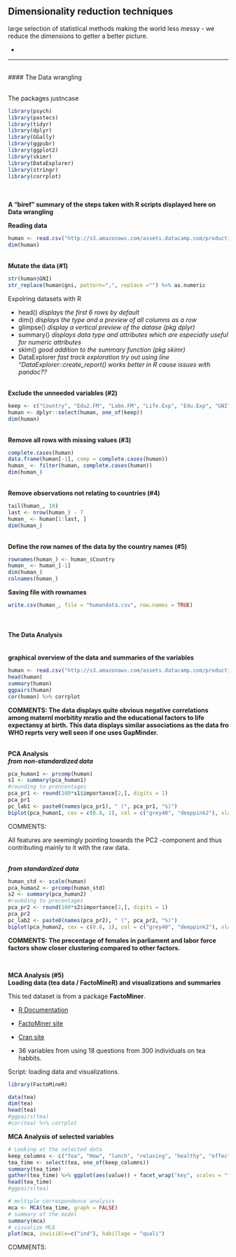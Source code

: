 ## Dimensionality reduction techniques


large selection of statistical methods making the world less messy - we reduce the dimensions to getter a better picture. 




- 

***
<br>
#### The Data wrangling 

<br>
The packages justncase
```{r libraries, results='hide',message=FALSE}
library(psych)
library(pastecs)
library(tidyr)
library(dplyr)
library(GGally)
library(ggpubr)
library(ggplot2)
library(skimr)
library(DataExplorer)
library(stringr)
library(corrplot)
```
<br>
<br>
__A "biref" summary of the steps taken with R scripts displayed here on Data wrangling__


__Reading data__
```{r}
human <- read.csv("http://s3.amazonaws.com/assets.datacamp.com/production/course_2218/datasets/human1.txt", sep  =",", header = T)
dim(human)
```
<br>
__Mutate the data (#1)__

```{r}

str(human$GNI)
str_replace(human$gni, pattern=",", replace ="") %>% as.numeric

```


Expolring datasets with R

- head() *displays the first 6 rows by default*
- dim() *displays the type and a preview of all columns as a row*
- glimpse() *display a vertical preview of the datase (pkg dplyr)*
- summary() *displays data type and attributes which are especially useful for numeric attributes*
- skim() *good addition to the summary function (pkg skimr)*
- DataExplorer *fast track exploration try out using line "DataExplorer::create_report() works better in R cause issues with pandoc??* 


<br>
__Exclude the unneeded variables (#2)__
```{r}
keep <- c("Country", "Edu2.FM", "Labo.FM", "Life.Exp", "Edu.Exp", "GNI", "Mat.Mor", "Ado.Birth", "Parli.F")
human <- dplyr::select(human, one_of(keep))
dim(human)
```
<br>
__Remove all rows with missing values (#3)__
```{r}
complete.cases(human)
data.frame(human[-1], comp = complete.cases(human))
human_ <- filter(human, complete.cases(human))
dim(human_)
```

<br>
__Remove observations not relating to countries (#4)__
```{r}
tail(human_, 10)
last <- nrow(human_) - 7
human_ <- human[1:last, ]
dim(human_)
```
<br>
__Define the row names of the data by the country names (#5)__
```{r}
rownames(human_) <- human_$Country
human_ <- human_[-1]
dim(human_)
colnames(human_)
```


__Saving file with rownames__
```{r}
write.csv(human_, file = "humandata.csv", row.names = TRUE)

```

<br>

#### The Data Analysis

<br>
__graphical overview of the data and summaries of the variables__

```{r}
human <- read.csv("http://s3.amazonaws.com/assets.datacamp.com/production/course_2218/datasets/human2.txt", header = TRUE, sep = ",")
head(human)
summary(human)
ggpairs(human)
cor(human) %>% corrplot
```

__COMMENTS: The data displays quite obvious negative correlations among maternl morbitity mratio and the educational factors to life expectansy at birth. This data displays similar associations as the data fro WHO reprts very well seen if one uses GapMinder.__ 





<br>
__PCA Analysis__
<br>
__*from non-standardized data*__
```{r}
pca_human1 <- prcomp(human)
s1 <- summary(pca_human1)
#rounding to prencentages
pca_pr1 <- round(100*s1$importance[2,], digits = 1) 
pca_pr1
pc_lab1 <- paste0(names(pca_pr1), " (", pca_pr1, "%)")
biplot(pca_human1, cex = c(0.8, 1), col = c("grey40", "deeppink2"), xlab = pc_lab1[1], ylab = pc_lab1[2])

```


COMMENTS: 

All features are seemingly pointing towards the PC2 -component and thus contributing mainly to it with the raw data.



<br>
__*from standardized data*__
```{r}
human_std <- scale(human)
pca_human2 <- prcomp(human_std)
s2 <- summary(pca_human2)
#roubding to precentages
pca_pr2 <- round(100*s2$importance[2,], digits = 1) 
pca_pr2
pc_lab2 <- paste0(names(pca_pr2), " (", pca_pr2, "%)")
biplot(pca_human2, cex = c(0.8, 1), col = c("grey40", "deeppink2"), xlab = pc_lab2[1], ylab = pc_lab2[2])

```


__COMMENTS: The precentage of females in parliament and labor force factors show closer clustering compared to other factors.__ 




<br>


__MCA Analysis (#5)__
<br>
__Loading data (tea data / FactoMineR) and visualizations and summaries__



This ted dataset is from a package __FactoMiner__.

- [R Documentation](https://www.rdocumentation.org/packages/FactoMineR/versions/1.42)

- [FactoMiner site](http://factominer.free.fr/)

- [Cran site](https://cran.r-project.org/web/packages/FactoMineR/index.html)

- 36 variables from using 18 questions from 300 individuals on tea habbits.


Script: loading data and visualizations.
```{r}
library(FactoMineR)

data(tea)
dim(tea)
head(tea)
#ggpairs(tea)
#cor(tea) %>% corrplot

```





__MCA Analysis of selected variables__

```{r}
# Looking at the selected data
keep_columns <- c("Tea", "How", "lunch", "relaxing", "healthy", "effect.on.health" )
tea_time <- select(tea, one_of(keep_columns))
summary(tea_time)
gather(tea_time) %>% ggplot(aes(value)) + facet_wrap("key", scales = "free") + geom_bar() + theme(axis.text.x = element_text(angle = 45, hjust = 1, size = 7))
head(tea_time)
#ggpairs(tea)

```






```{r}
# multiple correspondence analysis
mca <- MCA(tea_time, graph = FALSE)
# summary of the model
summary(mca)
# visualize MCA
plot(mca, invisible=c("ind"), habillage = "quali")

```

COMMENTS: 








